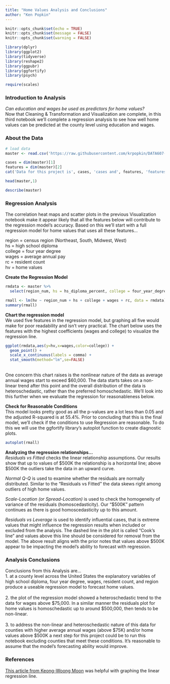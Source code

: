 ```yaml
---
title: "Home Values Analysis and Conclusions"
author: "Ken Popkin"
---
```


```r
knitr::opts_chunk$set(echo = TRUE)
knitr::opts_chunk$set(message = FALSE)
knitr::opts_chunk$set(warning = FALSE)
```

```r
library(dplyr)
library(ggplot2)
library(tidyverse)
library(reshape2)
library(ggpubr)
library(ggfortify)
library(psych)

require(scales)
```

### Introduction to Analysis
<I> Can education and wages be used as predictors for home values? </I>    
Now that Cleaning & Transformation and Visualization are complete, in this third notebook we'll complete a regression analysis to see how well home values can be predicted at the county level using education and wages. 

### About the Data
```r
# load data
master <- read.csv('https://raw.githubusercontent.com/krpopkin/DATA607-Class-Repository/master/Final_Project/Data/master.csv')

cases = dim(master)[1]
features = dim(master)[2]
cat('Data for this project is', cases, 'cases and', features, 'features')
```

```r
head(master,1)
```

```r
describe(master)
```

### Regression Analysis
The correlation heat maps and scatter plots in the previous Visualization notebook make it appear likely that all the features below will contribute to the regression model's accuracy.  Based on this we'll start with a full regression model for home values that uses all these features...        
   
region = census region (Northeast, South, Midwest, West)       
hs = high school diploma       
college = four year degree      
wages = average annual pay      
rc = resident count      
hv = home values      

<B> Create the Regression Model </B>  
```r
rmdata <- master %>%
  select(region_num, hs = hs_diploma_percent, college = four_year_degree_percent, wages = avg_annual_pay, rc = resident_count, hv = avg_home_value)

rmall <- lm(hv ~ region_num + hs + college + wages + rc, data = rmdata)
summary(rmall)
```

<B> Chart the regression model </B> <br>
We used five features in the regression model, but graphing all five would make for poor readability and isn't very practical. The chart below uses the features with the highest coefficients (wages and college) to visualize the regression line.
```r
ggplot(rmdata,aes(y=hv,x=wages,color=college)) + 
  geom_point() + 
  scale_x_continuous(labels = comma) +
  stat_smooth(method="lm",se=FALSE)
```
<br> One concern this chart raises is the nonlinear nature of the data as average annual wages start to exceed $60,000.  The data starts takes on a non-linear trend after this point and the overall distribution of the data is heteroschedastic, rather than the preferred homoschedastic. We'll look into this further when we evaluate the regression for reasonableness below.  

<B> Check for Reasonable Conditions </B>  
This model looks pretty good as all the p-values are a lot less than 0.05 and the adjusted R-squared is at 55.4%.  Prior to concluding that this is the final model, we'll check if the conditions to use Regression are reasonable.  To do this we will use the ggfortify library's autoplot function to create diagnostic plots.
```r
autoplot(rmall)
```

<B> Analyzing the regression relationships... </B>  
<I> Residuals vs Fitted </I> checks the linear relationship assumptions. Our results show that up to values of $500K the relationship is a horizontal line; above $500K the outliers take the data in an upward curve.

<I>Normal Q-Q </I> is used to examine whether the residuals are normally distributed. Similar to the "Residuals vs Fitted" the data skews right among outliers of high home values.

<I>Scale-Location (or Spread-Location) </I> is used to check the homogeneity of variance of the residuals (homoscedasticity). Our "$500K" pattern continues as there is good homoscedasticity up to this amount.

<I>Residuals vs Leverage </I> is used to identify influential cases, that is extreme values that might influence the regression results when included or excluded from the analysis. The dashed line in the plot is called "Cook's line" and values above this line should be considered for removal from the model.  The above result aligns with the prior notes that values above $500K appear to be impacting the model's ability to forecast with regression.

### Analysis Conclusions
Conclusions from this Analysis are...      
1. at a county level across the United States the explanatory variables of high school diploma, four year degree, wages, resident count, and region produce a useable regression model to forecast home values.<br> <br>
2. the plot of the regression model showed a heteroschedastic trend to the data for wages above $75,000.  In a similar manner the residuals plot for home values is homoschedastic up to around $500,000, then tends to be non-linear.<br><br>
3. to address the non-linear and heteroschedastic nature of this data for counties with higher average annual wages (above $75K) and/or home values above $500K a next step for this project could be to run this notebook excluding counties that meet these conditions.  It's reasonable to assume that the model's forecasting ability would improve.   

### References
[This article from Keong-Woong Moon](https://cran.r-project.org/web/packages/ggiraphExtra/vignettes/ggPredict.html) was helpful with graphing the linear regression line.
